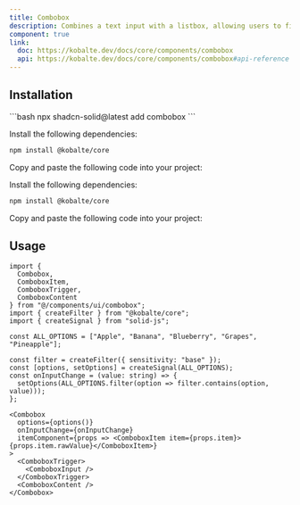```yaml
---
title: Combobox
description: Combines a text input with a listbox, allowing users to filter a list of options to items matching a query.
component: true
link:
  doc: https://kobalte.dev/docs/core/components/combobox
  api: https://kobalte.dev/docs/core/components/combobox#api-reference
---
```



<ComponentPreview name="combobox-demo" code={DemoCode} client:only="solid-js" />

## Installation

<ComponentInstallation client:load>

<Fragment slot="cli">
```bash
npx shadcn-solid@latest add combobox
```
</Fragment>

<Step slot="tw">

<StepItem>Install the following dependencies:</StepItem>
```bash
npm install @kobalte/core
```

<StepItem>Copy and paste the following code into your project:</StepItem>
<RawCode code={TwRawCode} client:load />

</Step>

<Step slot="uno">

<StepItem>Install the following dependencies:</StepItem>
```bash
npm install @kobalte/core
```

<StepItem>Copy and paste the following code into your project:</StepItem>
<RawCode code={UnoRawCode} client:load />

</Step>

</ComponentInstallation>

## Usage

```tsx
import {
  Combobox,
  ComboboxItem,
  ComboboxTrigger,
  ComboboxContent
} from "@/components/ui/combobox";
import { createFilter } from "@kobalte/core";
import { createSignal } from "solid-js";
```

```tsx
const ALL_OPTIONS = ["Apple", "Banana", "Blueberry", "Grapes", "Pineapple"];

const filter = createFilter({ sensitivity: "base" });
const [options, setOptions] = createSignal(ALL_OPTIONS);
const onInputChange = (value: string) => {
  setOptions(ALL_OPTIONS.filter(option => filter.contains(option, value)));
};
```

```tsx
<Combobox
  options={options()}
  onInputChange={onInputChange}
  itemComponent={props => <ComboboxItem item={props.item}>{props.item.rawValue}</ComboboxItem>}
>
  <ComboboxTrigger>
    <ComboboxInput />
  </ComboboxTrigger>
  <ComboboxContent />
</Combobox>
```
